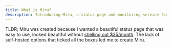 ```yaml
---
title: What is Miru?
description: Introducing Miru, a status page and monitoring service for humans.
---
```


TLDR; Miru was created because I wanted a beautiful status page that was easy to use, looked beautiful without [shelling out $35/month](https://bsky.app/profile/me.tygr.dev/post/3ll5ucrwd4s2e).
The lack of self-hosted options that ticked all the boxes led me to create Miru.
